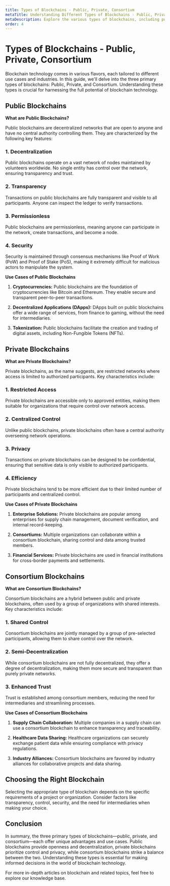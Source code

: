 ```yaml
---
title: Types of Blockchains - Public, Private, Consortium
metaTitle: Understanding Different Types of Blockchains - Public, Private, and Consortium
metaDescription: Explore the various types of blockchains, including public, private, and consortium blockchains. Learn how they differ and their respective use cases.
order: 4
---
```


# Types of Blockchains - Public, Private, Consortium

Blockchain technology comes in various flavors, each tailored to different use cases and industries. In this guide, we'll delve into the three primary types of blockchains: Public, Private, and Consortium. Understanding these types is crucial for harnessing the full potential of blockchain technology.

## Public Blockchains

**What are Public Blockchains?**

Public blockchains are decentralized networks that are open to anyone and have no central authority controlling them. They are characterized by the following key features:

### 1. Decentralization

Public blockchains operate on a vast network of nodes maintained by volunteers worldwide. No single entity has control over the network, ensuring transparency and trust.

### 2. Transparency

Transactions on public blockchains are fully transparent and visible to all participants. Anyone can inspect the ledger to verify transactions.

### 3. Permissionless

Public blockchains are permissionless, meaning anyone can participate in the network, create transactions, and become a node.

### 4. Security

Security is maintained through consensus mechanisms like Proof of Work (PoW) and Proof of Stake (PoS), making it extremely difficult for malicious actors to manipulate the system.

**Use Cases of Public Blockchains**

1. **Cryptocurrencies:** Public blockchains are the foundation of cryptocurrencies like Bitcoin and Ethereum. They enable secure and transparent peer-to-peer transactions.

2. **Decentralized Applications (DApps):** DApps built on public blockchains offer a wide range of services, from finance to gaming, without the need for intermediaries.

3. **Tokenization:** Public blockchains facilitate the creation and trading of digital assets, including Non-Fungible Tokens (NFTs).

## Private Blockchains

**What are Private Blockchains?**

Private blockchains, as the name suggests, are restricted networks where access is limited to authorized participants. Key characteristics include:

### 1. Restricted Access

Private blockchains are accessible only to approved entities, making them suitable for organizations that require control over network access.

### 2. Centralized Control

Unlike public blockchains, private blockchains often have a central authority overseeing network operations.

### 3. Privacy

Transactions on private blockchains can be designed to be confidential, ensuring that sensitive data is only visible to authorized participants.

### 4. Efficiency

Private blockchains tend to be more efficient due to their limited number of participants and centralized control.

**Use Cases of Private Blockchains**

1. **Enterprise Solutions:** Private blockchains are popular among enterprises for supply chain management, document verification, and internal record-keeping.

2. **Consortiums:** Multiple organizations can collaborate within a consortium blockchain, sharing control and data among trusted members.

3. **Financial Services:** Private blockchains are used in financial institutions for cross-border payments and settlements.

## Consortium Blockchains

**What are Consortium Blockchains?**

Consortium blockchains are a hybrid between public and private blockchains, often used by a group of organizations with shared interests. Key characteristics include:

### 1. Shared Control

Consortium blockchains are jointly managed by a group of pre-selected participants, allowing them to share control over the network.

### 2. Semi-Decentralization

While consortium blockchains are not fully decentralized, they offer a degree of decentralization, making them more secure and transparent than purely private networks.

### 3. Enhanced Trust

Trust is established among consortium members, reducing the need for intermediaries and streamlining processes.

**Use Cases of Consortium Blockchains**

1. **Supply Chain Collaboration:** Multiple companies in a supply chain can use a consortium blockchain to enhance transparency and traceability.

2. **Healthcare Data Sharing:** Healthcare organizations can securely exchange patient data while ensuring compliance with privacy regulations.

3. **Industry Alliances:** Consortium blockchains are favored by industry alliances for collaborative projects and data sharing.

## Choosing the Right Blockchain

Selecting the appropriate type of blockchain depends on the specific requirements of a project or organization. Consider factors like transparency, control, security, and the need for intermediaries when making your choice.

## Conclusion

In summary, the three primary types of blockchains—public, private, and consortium—each offer unique advantages and use cases. Public blockchains provide openness and decentralization, private blockchains prioritize control and privacy, while consortium blockchains strike a balance between the two. Understanding these types is essential for making informed decisions in the world of blockchain technology.

For more in-depth articles on blockchain and related topics, feel free to explore our knowledge base.
